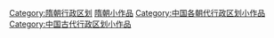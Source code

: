 {{Hiddencat}}
[[Category:隋朝行政区划|Category:隋朝行政区划]]
[[Category:隋朝小作品|]]
[[Category:中国各朝代行政区划小作品|Category:中国各朝代行政区划小作品]]
[[Category:中国古代行政区划小作品|Category:中国古代行政区划小作品]]